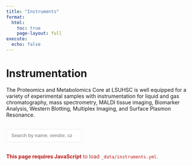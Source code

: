 ```yaml
---
title: "Instruments"
format:
  html:
    toc: true
    page-layout: full
execute:
  echo: false
---
```


<!-- Styles -->
<style>
  .toolbar{display:flex;gap:.75rem;align-items:center;margin:1rem 0}
  .toolbar input[type="search"]{flex:1;max-width:520px;padding:.6rem .8rem;border:1px solid #e5e7eb;border-radius:.6rem}
  .inst-grid{display:grid;grid-template-columns:repeat(auto-fill,minmax(320px,1fr));gap:1.25rem}
  .inst-card{border:1px solid #e5e7eb;border-radius:1rem;padding:1rem;background:#fff;box-shadow:0 1px 2px rgba(0,0,0,.04)}
  .inst-card img{width:100%;height:auto;border-radius:.75rem;margin-bottom:.75rem;object-fit:cover}
  .inst-specs dt{font-weight:600}
  .inst-specs dd{margin:0 0 .5rem .25rem;color:#374151}
  .inst-badges span{display:inline-block;padding:.15rem .5rem;border-radius:.5rem;background:#f3f4f6;margin-right:.35rem;font-size:.8rem}
  h1,h2{scroll-margin-top:90px}
  .muted{color:#6b7280}
  .inst-card.no-img { padding-top: 1rem; }
</style>

<h1>Instrumentation</h1>
<p class="lead">
  The Proteomics and Metabolomics Core at LSUHSC is well equipped for a variety of experimental samples with instrumentation for liquid and gas chromatography, mass spectrometry, MALDI tissue imaging, Biomarker Analysis, Western Blotting, Multiplex Imaging, and Surface Plasmon Resonance.
</p>

<div class="toolbar">
  <input id="search" type="search" placeholder="Search by name, vendor, category, tags, specs…" aria-label="Search instruments">
  <span id="count" class="muted"></span>
</div>

<div id="content" aria-live="polite"></div>

<noscript>
  <p style="color:#b91c1c"><strong>This page requires JavaScript</strong> to load <code>_data/instruments.yml</code>.</p>
</noscript>

<!-- js-yaml (browser YAML parser). You can host locally if you prefer. -->
<script src="https://cdn.jsdelivr.net/npm/js-yaml@4.1.0/dist/js-yaml.min.js"></script>

<script>
(function(){
  const YAML_PATH = "_data/instruments.yml"; // relative to this page
  const contentEl = document.getElementById("content");
  const searchEl  = document.getElementById("search");
  const countEl   = document.getElementById("count");

  const esc = s => (s==null ? "" : String(s)
    .replaceAll("&","&amp;").replaceAll("<","&lt;")
    .replaceAll(">","&gt;").replaceAll('"',"&quot;").replaceAll("'","&#39;"));

  const slug = s => String(s||"")
    .toLowerCase().replace(/[^a-z0-9]+/g,"-").replace(/(^-|-$)/g,"");

  const line = arr => arr.filter(Boolean).join(" · ");

  const searchIndex = it => {
    const specsKV = it.specs ? Object.entries(it.specs).flat().join(" ") : "";
    const tags    = (it.tags||[]).join(" ");
    return [
      it.name, it.vendor, it.category, it.summary, specsKV, tags
    ].filter(Boolean).join(" ").toLowerCase();
  };

  function cardHTML(it){
    const nm = esc(it.name||"");
    const vd = esc(it.vendor||"");
    const sm = esc(it.summary||"");
    const imgPath = (it.image ?? "").toString().trim();

    const im = imgPath
        ? `<img src="${esc(imgPath)}" alt="${nm}" loading="lazy" decoding="async"
            onerror="this.onerror=null; this.remove(); this.closest('.inst-card')?.classList.add('no-img');">`
        : "";
    const specs = it.specs ? Object.entries(it.specs).map(([k,v]) =>
      `<dt>${esc(k)}</dt><dd>${esc(v)}</dd>`).join("") : "";
    const links = (it.links||[])
      .filter(l => l && l.url && l.text)
      .map(l => `<a href="${esc(l.url)}" target="_blank" rel="noopener">${esc(l.text)}</a>`);
    const tags  = (it.tags||[]).map(t => `<span>${esc(t)}</span>`).join("");
    const id    = esc(it.id || slug(it.name));

    return `
      <div class="inst-card" id="${id}"
           data-search="${esc(searchIndex(it))}">
        ${im}
        <h3>${nm}</h3>
        ${vd ? `<p><strong>${vd}</strong></p>` : ""}
        ${sm ? `<p>${sm}</p>` : ""}
        ${specs ? `<dl class="inst-specs">${specs}</dl>` : ""}
        ${links.length ? `<p>${line(links)}</p>` : ""}
        ${tags ? `<div class="inst-badges">${tags}</div>` : ""}
      </div>`;
  }

  function render(data){
    // Sort by category then name
    data.sort((a,b)=>{
      const ka = (a.category||"").localeCompare(b.category||"");
      return ka || (a.name||"").localeCompare(b.name||"");
    });

    // Build per-category sections
    const cats = [...new Set(data.map(x => x.category||"Other"))];
    const parts = [];
    for(const c of cats){
      parts.push(`<h2>${esc(c)}</h2>`);
      parts.push(`<div class="inst-grid">`);
      for(const it of data.filter(x => (x.category||"Other")===c)){
        parts.push(cardHTML(it));
      }
      parts.push(`</div>`);
    }
    contentEl.innerHTML = parts.join("");

    // Update count
    updateCount();
  }

  function updateCount(){
    const visible = [...document.querySelectorAll(".inst-card")]
      .filter(el => el.style.display !== "none").length;
    const total = document.querySelectorAll(".inst-card").length;
    countEl.textContent = total ? `${visible}/${total} shown` : "";
  }

  function applyFilter(q){
    const ql = q.trim().toLowerCase();
    const cards = document.querySelectorAll(".inst-card");
    if(!ql){
      cards.forEach(el => el.style.display = "");
    }else{
      cards.forEach(el => {
        const hay = el.dataset.search || "";
        el.style.display = hay.includes(ql) ? "" : "none";
      });
    }
    updateCount();
  }

  // Load YAML and render
  fetch(YAML_PATH)
    .then(r => r.ok ? r.text() : Promise.reject(r.status))
    .then(txt => jsyaml.load(txt) || [])
    .then(data => Array.isArray(data) ? data : [])
    .then(render)
    .catch(err => {
      contentEl.innerHTML =
        `<p style="color:#b91c1c"><strong>Could not load</strong> ${esc(YAML_PATH)}. ` +
        `Check the path and that it’s published with your site.</p>`;
      console.error("YAML load error:", err);
    });

  // Search handler
  searchEl.addEventListener("input", e => applyFilter(e.target.value));
})();
</script>
